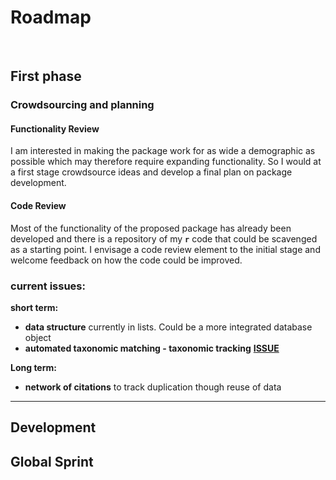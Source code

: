 # Roadmap 

<br>

## First phase

### Crowdsourcing and planning

#### Functionality Review

I am interested in making the package work for as wide a demographic as possible which may therefore require expanding functionality. So I would at a first stage crowdsource ideas and develop a final plan on package development.

#### Code Review

Most of the functionality of the proposed package has already been developed and there is a repository of my **`r`** code that could be scavenged as a starting point. I envisage a code review element to the initial stage and welcome feedback on how the code could be improved.

### current issues:

**short term:**

- **data structure** currently in lists. Could be a more integrated database object
- **automated taxonomic matching - taxonomic tracking** [**ISSUE**]()

**Long term:**

- **network of citations** to track duplication though reuse of data 


***

## Development







## Global Sprint